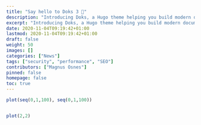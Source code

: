 ```yaml
---
title: "Say hello to Doks 3 👋"
description: "Introducing Doks, a Hugo theme helping you build modern documentation websites that are secure, fast, and SEO-ready — by default."
excerpt: "Introducing Doks, a Hugo theme helping you build modern documentation websites that are secure, fast, and SEO-ready — by default."
date: 2020-11-04T09:19:42+01:00
lastmod: 2020-11-04T09:19:42+01:00
draft: false
weight: 50
images: []
categories: ["News"]
tags: ["security", "performance", "SEO"]
contributors: ["Magnus Osnes"]
pinned: false
homepage: false
toc: true
---
```



```r
plot(seq(0,1,100), seq(0,1,100))


plot(2,2)

```

